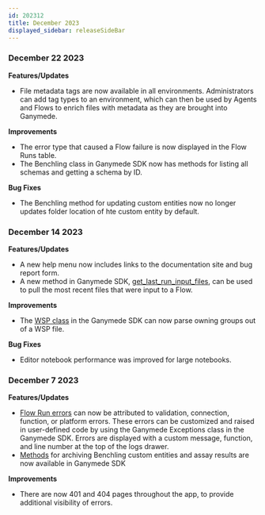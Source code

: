 ```yaml
---
id: 202312
title: December 2023
displayed_sidebar: releaseSideBar
---
```


### December 22 2023
**Features/Updates**
- File metadata tags are now available in all environments. Administrators can add tag types to an environment, which can then be used by Agents and Flows to enrich files with metadata as they are brought into Ganymede.

**Improvements**
- The error type that caused a Flow failure is now displayed in the Flow Runs table.
- The Benchling class in Ganymede SDK now has methods for listing all schemas and getting a schema by ID.

**Bug Fixes**
- The Benchling method for updating custom entities now no longer updates folder location of hte custom entity by default.

### December 14 2023
**Features/Updates**
- A new help menu now includes links to the documentation site and bug report form.
- A new method in Ganymede SDK, [get_last_run_input_files](../sdk/GanymedeClass#method-get_last_run_input_files), can be used to pull the most recent files that were input to a Flow.

**Improvements**
- The [WSP class](../sdk/sdk_markdowns/fcs) in the Ganymede SDK can now parse owning groups out of a WSP file.

**Bug Fixes**
- Editor notebook performance was improved for large notebooks.

### December 7 2023
**Features/Updates**
- [Flow Run errors](../FlowView.mdx#error-attribution) can now be attributed to validation, connection, function, or platform errors. These errors can be customized and raised in user-defined code by using the Ganymede Exceptions class in the Ganymede SDK. Errors are displayed with a custom message, function, and line number at the top of the logs drawer.
- [Methods](../sdk/sdk_markdowns/benchling.benchling.md#function-benchlingarchive_custom_entity) for archiving Benchling custom entities and assay results are now available in Ganymede SDK

**Improvements**
- There are now 401 and 404 pages throughout the app, to provide additional visibility of errors.
